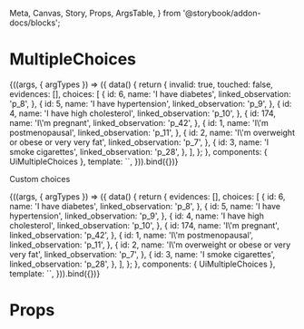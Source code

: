   Meta, Canvas, Story, Props, ArgsTable,
} from '@storybook/addon-docs/blocks';

<Meta
  title="Organisms/MultipleChoices"
  component={UiMultipleChoices}
/>

# MultipleChoices

<Canvas>
  <Story
    name="Common"
    height="350px"
  >
    {((args, { argTypes }) => ({
      data() {
        return {
          invalid: true,
          touched: false,
          evidences: [],
          choices: [
            {
              id: 6,
              name: 'I have diabetes',
              linked_observation: 'p_8',
            },
            {
              id: 5,
              name: 'I have hypertension',
              linked_observation: 'p_9',
            },
            {
              id: 4,
              name: 'I have high cholesterol',
              linked_observation: 'p_10',
            },
            {
              id: 174,
              name: 'I\'m pregnant',
              linked_observation: 'p_42',
            },
            {
              id: 1,
              name: 'I\'m postmenopausal',
              linked_observation: 'p_11',
            },
            {
              id: 2,
              name: 'I\'m overweight or obese or very very fat',
              linked_observation: 'p_7',
            },
            {
              id: 3,
              name: 'I smoke cigarettes',
              linked_observation: 'p_28',
            },
          ],
        };
      },
      components: { UiMultipleChoices },
      template: `<UiMultipleChoices
        v-model="evidences"
        v-model:invalid="invalid"
        :choices="choices"
        :touched="touched"
      />`,
    })).bind({})}
  </Story>
</Canvas>

Custom choices

<Canvas>
  <Story
    name="Custom choices"
    height="350px"
  >
    {((args, { argTypes }) => ({
      data() {
        return {
          evidences: [],
          choices: [
            {
              id: 6,
              name: 'I have diabetes',
              linked_observation: 'p_8',
            },
            {
              id: 5,
              name: 'I have hypertension',
              linked_observation: 'p_9',
            },
            {
              id: 4,
              name: 'I have high cholesterol',
              linked_observation: 'p_10',
            },
            {
              id: 174,
              name: 'I\'m pregnant',
              linked_observation: 'p_42',
            },
            {
              id: 1,
              name: 'I\'m postmenopausal',
              linked_observation: 'p_11',
            },
            {
              id: 2,
              name: 'I\'m overweight or obese or very very fat',
              linked_observation: 'p_7',
            },
            {
              id: 3,
              name: 'I smoke cigarettes',
              linked_observation: 'p_28',
            },
          ],
        };
      },
      components: { UiMultipleChoices },
      template: `<UiMultipleChoices
        v-model="evidences"
        :choices="choices"
        :options="[{ name: 'I think so', value: 'present' },{ name: 'Probably not', value: 'absent' }]"
      />`,
    })).bind({})}
  </Story>
</Canvas>

# Props

<Props of={UiMultipleChoices} />
